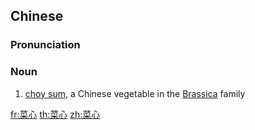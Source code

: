 ==Chinese==
{{zh-forms}}

===Pronunciation===
{{zh-pron
|m=càixīn
|c=coi3 sam1
|mn=chhài-sim
|cat=n
}}

===Noun===
{{zh-noun}}

# [[choy sum]], a Chinese vegetable in the [[Brassica]] family

{{zh-cat|Vegetables}}

[[fr:菜心]]
[[th:菜心]]
[[zh:菜心]]
